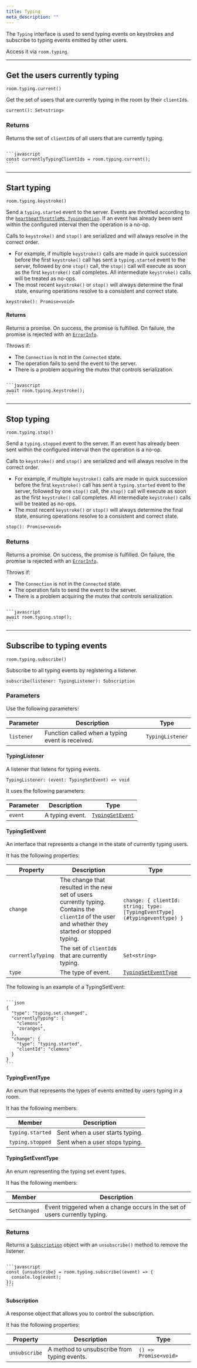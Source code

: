 ```yaml
---
title: Typing
meta_description: ""
---
```


The `Typing` interface is used to send typing events on keystrokes and subscribe to typing events emitted by other users.

Access it via `room.typing`.

---

## Get the users currently typing <a id="current"/>

`room.typing.current()`

Get the set of users that are currently typing in the room by their `clientId`s.

`current(): Set<string>`

### Returns

Returns the set of `clientId`s of all users that are currently typing.

<Code>
```javascript
const currentlyTypingClientIds = room.typing.current();
```
</Code>

---

## Start typing <a id="keystroke"/>

`room.typing.keystroke()`

Send a `typing.started` event to the server. Events are throttled according to the [`heartbeatThrottleMs TypingOption`](/docs/chat/api/javascript/rooms#typingoptions). If an event has already been sent within the configured interval then the operation is a no-op.

Calls to `keystroke()` and `stop()` are serialized and will always resolve in the correct order.

* For example, if multiple `keystroke()` calls are made in quick succession before the first `keystroke()` call has sent a `typing.started` event to the server, followed by one `stop()` call, the `stop()` call will execute as soon as the first `keystroke()` call completes. All intermediate `keystroke()` calls will be treated as no-ops.
* The most recent `keystroke()` or `stop()` will always determine the final state, ensuring operations resolve to a consistent and correct state.

`keystroke(): Promise<void>`

#### Returns

Returns a promise. On success, the promise is fulfilled. On failure, the promise is rejected with an [`ErrorInfo`](/docs/chat/api/javascript/error-info).

Throws if:

* The `Connection` is not in the `Connected` state.
* The operation fails to send the event to the server.
* There is a problem acquiring the mutex that controls serialization.

<Code>
```javascript
await room.typing.keystroke();
```
</Code>

---

## Stop typing <a id="stop"/>

`room.typing.stop()`

Send a `typing.stopped` event to the server. If an event has already been sent within the configured interval then the operation is a no-op.

Calls to `keystroke()` and `stop()` are serialized and will always resolve in the correct order.

* For example, if multiple `keystroke()` calls are made in quick succession before the first `keystroke()` call has sent a `typing.started` event to the server, followed by one `stop()` call, the `stop()` call will execute as soon as the first `keystroke()` call completes. All intermediate `keystroke()` calls will be treated as no-ops.
* The most recent `keystroke()` or `stop()` will always determine the final state, ensuring operations resolve to a consistent and correct state.

`stop(): Promise<void>`

### Returns

Returns a promise. On success, the promise is fulfilled. On failure, the promise is rejected with an [`ErrorInfo`](/docs/chat/api/javascript/error-info).

Throws if:

* The `Connection` is not in the `Connected` state.
* The operation fails to send the event to the server.
* There is a problem acquiring the mutex that controls serialization.

<Code>
```javascript
await room.typing.stop();
```
</Code>

---

## Subscribe to typing events <a id="subscribe"/>

`room.typing.subscribe()`

Subscribe to all typing events by registering a listener.

`subscribe(listener: TypingListener): Subscription`

### Parameters

Use the following parameters:

| Parameter | Description | Type |
| --------- | ----------- | ---- |
| `listener` | Function called when a typing event is received. | `TypingListener` |

#### TypingListener

A listener that listens for typing events.

`TypingListener: (event: TypingSetEvent) => void`

It uses the following parameters:

| Parameter | Description | Type |
| --------- | ----------- | ---- |
| `event` | A typing event. | [`TypingSetEvent`](#typingsetevent) |

#### TypingSetEvent

An interface that represents a change in the state of currently typing users.

It has the following properties:

| Property | Description | Type |
| -------- | ----------- | ---- |
| `change` | The change that resulted in the new set of users currently typing. Contains the `clientId` of the user and whether they started or stopped typing. | `change: { clientId: string; type: [TypingEventType](#typingeventtype) }` |
| `currentlyTyping` | The set of `clientId`s that are currently typing. | `Set<string>` |
| `type`  | The type of event. | [`TypingSetEventType`](#typingseteventtype) |

The following is an example of a TypingSetEvent:

<Code>
```json
{
  "type": "typing.set.changed",
  "currentlyTyping": {
    "clemons",
    "zoranges",
  },
  "change": {
    "type": "typing.started",
    "clientId": "clemons"
  }
}
```
</Code>

#### TypingEventType

An enum that represents the types of events emitted by users typing in a room.

It has the following members:

| Member | Description |
| ------ | ----------- |
| `typing.started` | Sent when a user starts typing. |
| `typing.stopped` | Sent when a user stops typing. |

#### TypingSetEventType

An enum representing the typing set event types.

It has the following members:

| Member | Description |
| ------ | ----------- |
| `SetChanged` | Event triggered when a change occurs in the set of users currently typing. |

### Returns

Returns a [`Subscription`](#subscription) object with an `unsubscribe()` method to remove the listener.

<Code>
```javascript
const {unsubscribe} = room.typing.subscribe((event) => {
  console.log(event);
});
```
</Code>

#### Subscription

A response object that allows you to control the subscription.

It has the following properties:

| Property | Description | Type |
| -------- | ----------- | ---- |
| `unsubscribe` | A method to unsubscribe from typing events. | `() => Promise<void>` |

